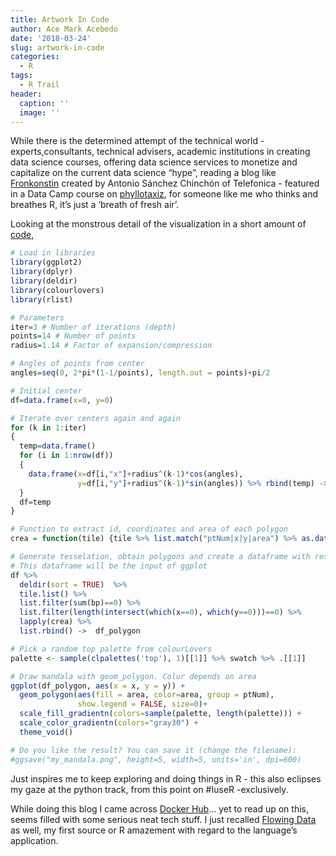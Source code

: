 ```yaml
---
title: Artwork In Code
author: Ace Mark Acebedo
date: '2018-03-24'
slug: artwork-in-code
categories:
  - R
tags:
  - R Trail
header:
  caption: ''
  image: ''
---
```

While there is the determined attempt of the technical world - experts,consultants, technical advisers, academic institutions in creating data science courses, offering data science services to monetize and capitalize on the current data science "hype", reading a blog like [Fronkonstin](https://fronkonstin.com) created by Antonio Sánchez Chinchón of Telefonica - featured in a Data Camp course on [phyllotaxiz](https://www.datacamp.com/projects/62?utm_medium=fb%2Cig%2Can%2Cms-all&utm_source=fb_paid&utm_campaign=smartly_ppa&utm_id=5a9dcd6da5ec6c214b2cb7c5), for someone like me who thinks and breathes R, it's just a 'breath of fresh air'.

Looking at the monstrous detail of the visualization in a short amount of [code](https://github.com/aschinchon/mandalas-colored),

```r
# Load in libraries
library(ggplot2)
library(dplyr)
library(deldir)
library(colourlovers)
library(rlist)

# Parameters
iter=3 # Number of iterations (depth)
points=14 # Number of points
radius=1.14 # Factor of expansion/compression

# Angles of points from center
angles=seq(0, 2*pi*(1-1/points), length.out = points)+pi/2

# Initial center
df=data.frame(x=0, y=0)

# Iterate over centers again and again
for (k in 1:iter)
{
  temp=data.frame()
  for (i in 1:nrow(df))
  {
    data.frame(x=df[i,"x"]+radius^(k-1)*cos(angles), 
               y=df[i,"y"]+radius^(k-1)*sin(angles)) %>% rbind(temp) -> temp
  }
  df=temp
}

# Function to extract id, coordinates and area of each polygon
crea = function(tile) {tile %>% list.match("ptNum|x|y|area") %>% as.data.frame()}

# Generate tesselation, obtain polygons and create a dataframe with results
# This dataframe will be the input of ggplot
df %>% 
  deldir(sort = TRUE)  %>% 
  tile.list() %>% 
  list.filter(sum(bp)==0) %>% 
  list.filter(length(intersect(which(x==0), which(y==0)))==0) %>% 
  lapply(crea) %>% 
  list.rbind() ->  df_polygon

# Pick a random top palette from colourLovers
palette <- sample(clpalettes('top'), 1)[[1]] %>% swatch %>% .[[1]]

# Draw mandala with geom_polygon. Colur depends on area
ggplot(df_polygon, aes(x = x, y = y)) +
  geom_polygon(aes(fill = area, color=area, group = ptNum), 
               show.legend = FALSE, size=0)+
  scale_fill_gradientn(colors=sample(palette, length(palette))) + 
  scale_color_gradientn(colors="gray30") +   
  theme_void()

# Do you like the result? You can save it (change the filename):
#ggsave("my_mandala.png", height=5, width=5, units='in', dpi=600)
```

Just inspires me to keep exploring and doing things in R - this also eclipses my gaze at the python track, from this point on #IuseR -exclusively.

While doing this blog I came across [Docker Hub](https://hub.docker.com)... yet to read up on this, seems filled with some serious neat tech stuff. I just recalled [Flowing Data](https://flowingdata.com) as well, my first source or R amazement with regard to the language's application.





